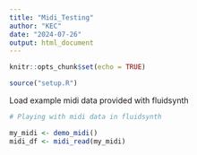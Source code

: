 ```yaml
---
title: "Midi_Testing"
author: "KEC"
date: "2024-07-26"
output: html_document
---
```


```r
knitr::opts_chunk$set(echo = TRUE)

source("setup.R")

```


Load example midi data provided with fluidsynth

```r
# Playing with midi data in fluidsynth

my_midi <- demo_midi()
midi_df <- midi_read(my_midi)

```
